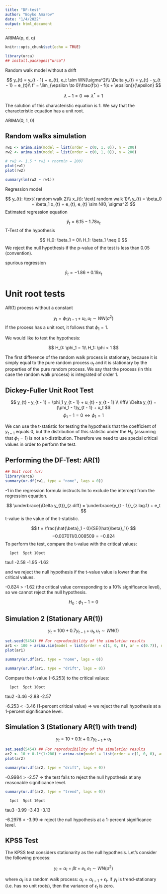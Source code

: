 ```yaml
---
title: "DF-test"
author: "Boyko Amarov"
date: "1/4/2022"
output: html_document
---
```


ARIMA(p, d, q)

```r
knitr::opts_chunk$set(echo = TRUE)
```

```r
library(urca)
## install.packages("urca")
```


Random walk model without a drift

$$
y_{t} = y_{t - 1} + e_{t}, e_t \sim WN(\sigma^2)\\
\Delta y_{t} = y_{t} - y_{t - 1} = e_{t}\\
f' = \lim_{\epsilon \to 0}\frac{f(x) - f(x + \epsilon)}{\epsilon}
$$

$$
\lambda - 1 = 0 \implies 
\lambda^* = 1
$$

The solution of this characteristic equation is 1. We say that the characteristic equation has a unit root.

ARIMA(0, 1, 0)

## Random walks simulation 

```r
rw1 <- arima.sim(model = list(order = c(0, 1, 0)), n = 200)
rw2 <- arima.sim(model = list(order = c(0, 1, 0)), n = 200)

# rw2 <- 1.5 * rw1 + rnorm(n = 200)
plot(rw1)
plot(rw2)
```














```r
summary(lm(rw2 ~ rw1))
```

Regression model

$$
y_{t}: \text{ random walk 2}\\
x_{t}: \text{ random walk 1}\\
y_{t} = \beta_0 + \beta_1 x_{t} + e_{t}, e_{t} \sim N(0, \sigma^2)
$$
Estimated regression equation

$$
\hat{y}_{t} = 6.15 - 1.78 x_{t}
$$
T-Test of the hypothesis 

$$
H_0: \beta_1 = 0\\
H_1: \beta_1 \neq 0
$$
We reject the null hypothesis if the p-value of the test is less than 0.05 (convention).

spurious regression



$$
\hat{y}_{t} = -1.86 + 0.19 x_{t}
$$


# Unit root tests

AR(1) process without a constant

$$
y_{t} = \phi_1 y_{t - 1} + u_{t}, u_t \sim WN(\sigma^2)
$$
If the process has a unit root, it follows that $\phi_1 = 1$.

We would like to test the hypothesis:

$$
H_0: \phi_1 = 1\\
H_1: \phi < 1
$$






















The first difference of the random walk process is stationary, because it is 
simply equal to the pure random process $u_{t}$ and it is stationary by the properties of the pure random process. We say that the process (in this case the random walk process) is integrated of order 1.

## Dickey-Fuller Unit Root Test

$$
y_{t} - y_{t - 1} = \phi_1 y_{t - 1} + u_{t} - y_{t - 1} \\
\iff\\
\Delta y_{t} = (\phi_1 - 1)y_{t - 1} + u_t
$$
$$
\phi_1 - 1 = 0 \iff \phi_1 = 1
$$

We can use the t-statistic for testing the hypothesis that the coefficient 
of $y_{t - 1}$ equals 0, but the distribution of this statistic under the $H_0$ (assuming that $\phi_1 = 1$) is not a t-distribution. Therefore we need to use 
special critical values in order to perform the test.


## Performing the DF-Test: AR(1)

```r
## Unit root (ur)
library(urca)
summary(ur.df(rw1, type = "none", lags = 0))
```
-1 in the regression formula instructs lm to exclude the
intercept from the regression equation.

$$
\underbrace{\Delta y_{t}}_{z.diff} = \underbrace{y_{t - 1}}_{z.lag.1} + e_t
$$
t-value is the value of the t-statistic.

$$
t = \frac{\hat{\beta}_1 - 0}{SE(\hat{\beta}_1)}
$$
$$
-0.007011 / 0.008509 = -0.824
$$
To perform the test, compare the t-value with the critical values:

      1pct  5pct 10pct
tau1 -2.58 -1.95 -1.62

and we reject the null hypothesis if the t-value value is lower than the critical values.

-0.824 > -1.62 (the critical value corresponding to a 10% significance level), so we cannot reject the null hypothesis.

$$
H_0: \phi_1 - 1 = 0
$$


## Simulation 2 (Stationary AR(1))

$$
y_{t} = 100 + 0.7y_{t - 1} + u_{t}, u_t \sim WN(1)
$$

```r
set.seed(5454) ## For reproducibility of the simulation results
ar1 <- 100 + arima.sim(model = list(order = c(1, 0, 0), ar = c(0.7)), n = 200)
plot(ar1)
```

```r
summary(ur.df(ar1, type = "none", lags = 0))
```
```r
summary(ur.df(ar1, type = "drift", lags = 0))
```
Compare the t-value (-6.253) to the critical values:

      1pct  5pct 10pct
tau2 -3.46 -2.88 -2.57

-6.253 < -3.46 (1-percent critical value) => we reject the
null hypothesis at a 1-percent significance level.


## Simulation 3 (Stationary AR(1) with trend)

$$
y_{t} = 10 + 0.1t + 0.7 y_{t - 1} + u_{t}
$$

```r
set.seed(5454) ## For reproducibility of the simulation results
ar2 <- 10 + 0.1*(1:200) + arima.sim(model = list(order = c(1, 0, 0), ar = c(0.7)), n = 200)
plot(ar2)
```

```r
summary(ur.df(ar2, type = "drift", lags = 0))
```
-0.9984 > -2.57 => the test fails to reject the null hypothesis
at any reasonable significance level.

```r
summary(ur.df(ar2, type = "trend", lags = 0))
```
      1pct  5pct 10pct
tau3 -3.99 -3.43 -3.13

-6.2976 < -3.99 => reject the null hypothesis at a 1-percent significance level.


## KPSS Test

The KPSS test considers stationarity as the null hypothesis. Let's consider the following process:

$$
y_t = \alpha_t + \beta t + e_t, e_t \sim WN(\sigma^2)
$$

where $\alpha_t$ is a random walk process: $\alpha_t = \alpha_{t - 1} + \epsilon_t$. If $y_t$ is trend-stationary (i.e. has no unit roots), then
the variance of $\epsilon_t$ is zero.



